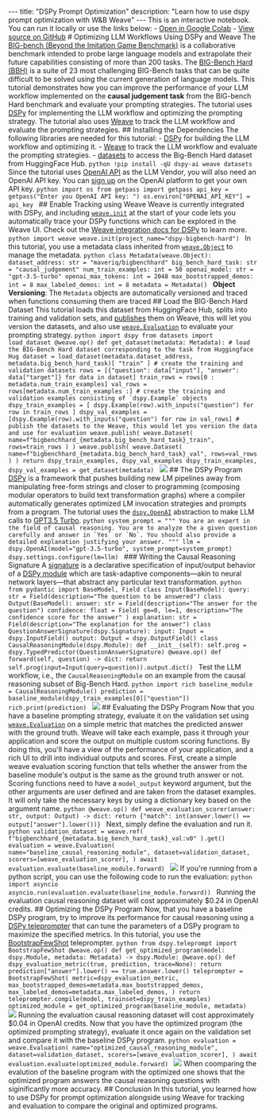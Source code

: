 --- title: "DSPy Prompt Optimization" description: "Learn how to use dspy prompt optimization with W&B Weave" --- <Note> This is an interactive notebook. You can run it locally or use the links below: - [Open in Google Colab](https://colab.research.google.com/github/wandb/weave/blob/master/docs/notebooks/dspy_prompt_optimization.ipynb) - [View source on GitHub](https://github.com/wandb/weave/blob/master/docs/notebooks/dspy_prompt_optimization.ipynb) </Note> # Optimizing LLM Workflows Using DSPy and Weave The [BIG-bench (Beyond the Imitation Game Benchmark)](https://github.com/google/BIG-bench) is a collaborative benchmark intended to probe large language models and extrapolate their future capabilities consisting of more than 200 tasks. The [BIG-Bench Hard (BBH)](https://github.com/suzgunmirac/BIG-Bench-Hard) is a suite of 23 most challenging BIG-Bench tasks that can be quite difficult to be solved using the current generation of language models. This tutorial demonstrates how you can improve the performance of your LLM workflow implemented on the **causal judgement task** from the BIG-bench Hard benchmark and evaluate your prompting strategies. The tutorial uses [DSPy](https://dspy-docs.vercel.app/) for implementing the LLM workflow and optimizing the prompting strategy. The tutorial also uses [Weave](https://docs.wandb.ai/guides/weave) to track the LLM workflow and evaluate the prompting strategies. ## Installing the Dependencies The following libraries are needed for this tutorial: - [DSPy](https://dspy-docs.vercel.app/) for building the LLM workflow and optimizing it. - [Weave](https://docs.wandb.ai/guides/weave) to track the LLM workflow and evaluate the prompting strategies. - [datasets](https://huggingface.co/docs/datasets/index) to access the Big-Bench Hard dataset from HuggingFace Hub. ```python !pip install -qU dspy-ai weave datasets ``` Since the tutorial uses [OpenAI API](https://openai.com/index/openai-api/) as the LLM Vendor, you will also need an OpenAI API key. You can [sign up](https://platform.openai.com/signup) on the OpenAI platform to get your own API key. ```python import os from getpass import getpass api_key = getpass("Enter you OpenAI API key: ") os.environ["OPENAI_API_KEY"] = api_key ``` ## Enable Tracking using Weave Weave is currently integrated with DSPy, and including [`weave.init`](https://docs.wandb.ai/guides/weave/tracking) at the start of your code lets you automatically trace your DSPy functions which can be explored in the Weave UI. Check out the [Weave integration docs for DSPy](https://docs.wandb.ai/guides/weave/integrations/dspy) to learn more. ```python import weave weave.init(project_name="dspy-bigbench-hard") ``` In this tutorial, you use a metadata class inherited from [`weave.Object`](/guides/tracking/objects) to manage the metadata. ```python class Metadata(weave.Object): dataset_address: str = "maveriq/bigbenchhard" big_bench_hard_task: str = "causal_judgement" num_train_examples: int = 50 openai_model: str = "gpt-3.5-turbo" openai_max_tokens: int = 2048 max_bootstrapped_demos: int = 8 max_labeled_demos: int = 8 metadata = Metadata() ``` <Tip> **Object Versioning**: The `Metadata` objects are automatically versioned and traced when functions consuming them are traced </Tip> ## Load the BIG-Bench Hard Dataset This tutorial loads this dataset from HuggingFace Hub, splits into training and validation sets, and [publishes](https://docs.wandb.ai/guides/weave/core-types/datasets) them on Weave, this will let you version the datasets, and also use [`weave.Evaluation`](https://docs.wandb.ai/guides/weave/core-types/evaluations) to evaluate your prompting strategy. ```python import dspy from datasets import load_dataset @weave.op() def get_dataset(metadata: Metadata): # load the BIG-Bench Hard dataset corresponding to the task from Huggingface Hug dataset = load_dataset(metadata.dataset_address, metadata.big_bench_hard_task)[ "train" ] # create the training and validation datasets rows = [{"question": data["input"], "answer": data["target"]} for data in dataset] train_rows = rows[0 : metadata.num_train_examples] val_rows = rows[metadata.num_train_examples :] # create the training and validation examples consisting of `dspy.Example` objects dspy_train_examples = [ dspy.Example(row).with_inputs("question") for row in train_rows ] dspy_val_examples = [dspy.Example(row).with_inputs("question") for row in val_rows] # publish the datasets to the Weave, this would let you version the data and use for evaluation weave.publish( weave.Dataset( name=f"bigbenchhard_{metadata.big_bench_hard_task}_train", rows=train_rows ) ) weave.publish( weave.Dataset( name=f"bigbenchhard_{metadata.big_bench_hard_task}_val", rows=val_rows ) ) return dspy_train_examples, dspy_val_examples dspy_train_examples, dspy_val_examples = get_dataset(metadata) ``` ![](/images/cookbooks/../../media/dspy_optimization/1.png) ## The DSPy Program [DSPy](https://dspy-docs.vercel.app) is a framework that pushes building new LM pipelines away from manipulating free-form strings and closer to programming (composing modular operators to build text transformation graphs) where a compiler automatically generates optimized LM invocation strategies and prompts from a program. The tutorial uses the [`dspy.OpenAI`](https://dspy-docs.vercel.app/api/language_model_clients/OpenAI) abstraction to make LLM calls to [GPT3.5 Turbo](https://platform.openai.com/docs/models/gpt-3-5-turbo). ```python system_prompt = """ You are an expert in the field of causal reasoning. You are to analyze the a given question carefully and answer in `Yes` or `No`. You should also provide a detailed explanation justifying your answer. """ llm = dspy.OpenAI(model="gpt-3.5-turbo", system_prompt=system_prompt) dspy.settings.configure(lm=llm) ``` ### Writing the Causal Reasoning Signature A [signature](https://dspy-docs.vercel.app/docs/building-blocks/signatures) is a declarative specification of input/output behavior of a [DSPy module](https://dspy-docs.vercel.app/docs/building-blocks/modules) which are task-adaptive components—akin to neural network layers—that abstract any particular text transformation. ```python from pydantic import BaseModel, Field class Input(BaseModel): query: str = Field(description="The question to be answered") class Output(BaseModel): answer: str = Field(description="The answer for the question") confidence: float = Field( ge=0, le=1, description="The confidence score for the answer" ) explanation: str = Field(description="The explanation for the answer") class QuestionAnswerSignature(dspy.Signature): input: Input = dspy.InputField() output: Output = dspy.OutputField() class CausalReasoningModule(dspy.Module): def __init__(self): self.prog = dspy.TypedPredictor(QuestionAnswerSignature) @weave.op() def forward(self, question) -> dict: return self.prog(input=Input(query=question)).output.dict() ``` Test the LLM workflow, i.e., the `CausalReasoningModule` on an example from the causal reasoning subset of Big-Bench Hard. ```python import rich baseline_module = CausalReasoningModule() prediction = baseline_module(dspy_train_examples[0]["question"]) rich.print(prediction) ``` ![](/images/cookbooks/../../media/dspy_optimization/2.png) ## Evaluating the DSPy Program Now that you have a baseline prompting strategy, evaluate it on the validation set using [`weave.Evaluation`](https://docs.wandb.ai/guides/weave/core-types/evaluations) on a simple metric that matches the predicted answer with the ground truth. Weave will take each example, pass it through your application and score the output on multiple custom scoring functions. By doing this, you'll have a view of the performance of your application, and a rich UI to drill into individual outputs and scores. First, create a simple weave evaluation scoring function that tells whether the answer from the baseline module's output is the same as the ground truth answer or not. Scoring functions need to have a `model_output` keyword argument, but the other arguments are user defined and are taken from the dataset examples. It will only take the necessary keys by using a dictionary key based on the argument name. ```python @weave.op() def weave_evaluation_scorer(answer: str, output: Output) -> dict: return {"match": int(answer.lower() == output["answer"].lower())} ``` Next, simply define the evaluation and run it. ```python validation_dataset = weave.ref( f"bigbenchhard_{metadata.big_bench_hard_task}_val:v0" ).get() evaluation = weave.Evaluation( name="baseline_causal_reasoning_module", dataset=validation_dataset, scorers=[weave_evaluation_scorer], ) await evaluation.evaluate(baseline_module.forward) ``` ![](/images/cookbooks/../../media/dspy_optimization/3.png) <Note> If you're running from a python script, you can use the following code to run the evaluation: ```python import asyncio asyncio.run(evaluation.evaluate(baseline_module.forward)) ``` </Note> <Warning> Running the evaluation causal reasoning dataset will cost approximately $0.24 in OpenAI credits. </Warning> ## Optimizing the DSPy Program Now, that you have a baseline DSPy program, try to improve its performance for causal reasoning using a [DSPy teleprompter](https://dspy-docs.vercel.app/docs/building-blocks/optimizers) that can tune the parameters of a DSPy program to maximize the specified metrics. In this tutorial, you use the [BootstrapFewShot](https://dspy-docs.vercel.app/api/category/optimizers) teleprompter. ```python from dspy.teleprompt import BootstrapFewShot @weave.op() def get_optimized_program(model: dspy.Module, metadata: Metadata) -> dspy.Module: @weave.op() def dspy_evaluation_metric(true, prediction, trace=None): return prediction["answer"].lower() == true.answer.lower() teleprompter = BootstrapFewShot( metric=dspy_evaluation_metric, max_bootstrapped_demos=metadata.max_bootstrapped_demos, max_labeled_demos=metadata.max_labeled_demos, ) return teleprompter.compile(model, trainset=dspy_train_examples) optimized_module = get_optimized_program(baseline_module, metadata) ``` ![](/images/cookbooks/../../media/dspy_optimization/4.png) <Warning> Running the evaluation causal reasoning dataset will cost approximately $0.04 in OpenAI credits. </Warning> Now that you have the optimized program (the optimized prompting strategy), evaluate it once again on the validation set and compare it with the baseline DSPy program. ```python evaluation = weave.Evaluation( name="optimized_causal_reasoning_module", dataset=validation_dataset, scorers=[weave_evaluation_scorer], ) await evaluation.evaluate(optimized_module.forward) ``` ![](/images/cookbooks/../../media/dspy_optimization/5.png) When coomparing the evalution of the baseline program with the optimized one shows that the optimized program answers the causal reasoning questions with siginificantly more accuracy. ## Conclusion In this tutorial, you learned how to use DSPy for prompt optimization alongside using Weave for tracking and evaluation to compare the original and optimized programs.